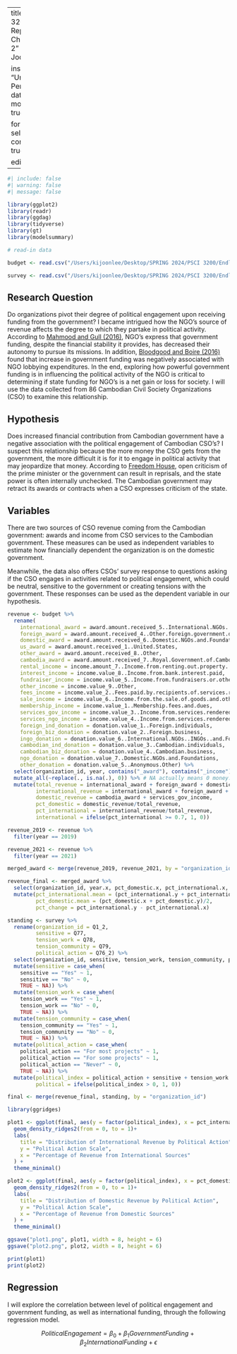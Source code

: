 
---
title: "PSCI 3200 Final Report Checkpoint 2"
author: "Ki Joon Lee"

institute: "University of Pennsylvania"
date: last-modified
toc: true

format: 
  html:
    self-contained: true

editor: source
---

```r
#| include: false
#| warning: false
#| message: false

library(ggplot2)
library(readr)
library(ggdag)
library(tidyverse)
library(gt)
library(modelsummary)

# read-in data

budget <- read.csv("/Users/kijoonlee/Desktop/SPRING 2024/PSCI 3200/Endline DDL Submission/Local_Organizations_Movement_Towards_Self-Reliance_in_Cambodia_2022_Budget_Survey.csv")

survey <- read.csv("/Users/kijoonlee/Desktop/SPRING 2024/PSCI 3200/Endline DDL Submission/Local_Organizations_Movement_Towards_Self-Reliance_in_Cambodia_2022_CSO_Survey.csv")
```

## Research Question

Do organizations pivot their degree of political engagement upon receiving funding from the government? I became intrigued how the NGO's source of revenue affects the degree to which they partake in political activity. According to [Mahmood and Gull (2016)](https://www.researchgate.net/publication/309096522_Government_Funding_to_the_NGOs_A_Blessing_or_a_Curse), NGO's express that government funding, despite the financial stability it provides, has decreased their autonomy to pursue its missions. In addition, [Bloodgood and Boire (2016)](https://www.researchgate.net/publication/309096522_Government_Funding_to_the_NGOs_A_Blessing_or_a_Curse) found that increase in government funding was negatively associated with NGO lobbying expenditures. In the end, exploring how powerful government funding is in influencing the political activity of the NGO is critical to determining if state funding for NGO's is a net gain or loss for society. I will use the data collected from 86 Cambodian Civil Society Organizations (CSO) to examine this relationship.

## Hypothesis

Does increased financial contribution from Cambodian government have a negative association with the political engagement of Cambodian CSO's? I suspect this relationship because the more money the CSO gets from the government, the more difficult it is for it to engage in political activity that may jeopardize that money. According to [Freedom House](https://freedomhouse.org/country/cambodia/freedom-world/2024), open criticism of the prime minister or the government can result in reprisals, and the state power is often internally unchecked. The Cambodian government may retract its awards or contracts when a CSO expresses criticism of the state.

## Variables

There are two sources of CSO revenue coming from the Cambodian government: awards and income from CSO services to the Cambodian government. These measures can be used as independent variables to estimate how financially dependent the organization is on the domestic government.

Meanwhile, the data also offers CSOs' survey response to questions asking if the CSO engages in activities related to political engagement, which could be neutral, sensitive to the government or creating tensions with the government. These responses can be used as the dependent variable in our hypothesis.

```r
revenue <- budget %>%
  rename(
    international_award = award.amount.received_5..International.NGOs..INGOs..and.Foundations,
    foreign_award = award.amount.received_4..Other.foreign.government.donors.or.multilateral.organizations,
    domestic_award = award.amount.received_6..Domestic.NGOs.and.Foundations,
    us_award = award.amount.received_1..United.States,
    other_award = award.amount.received_8..Other,
    cambodia_award = award.amount.received_7..Royal.Government.of.Cambodia,
    rental_income = income.amount_7..Income.from.renting.out.property..vehicles..or.equipment.owned.by.the.organization,
    interest_income = income.value_8..Income.from.bank.interest.paid,
    fundraiser_income = income.value_5..Income.from.fundraisers.or.other.special.events.,
    other_income = income.value_9..Other,
    fees_income = income.value_2..Fees.paid.by.recipients.of.services.rendered.by.the.organization.,
    sale_income = income.value_6..Income.from.the.sale.of.goods.and.other.commercial.activities.,
    membership_income = income.value_1..Membership.fees.and.dues,
    services_gov_income = income.value_3..Income.from.services.rendered.to.the.government.,
    services_ngo_income = income.value_4..Income.from.services.rendered.to.another.NGO.community.based.organization.,
    foreign_ind_donation = donation.value_1..Foreign.individuals,
    foreign_biz_donation = donation.value_2..Foreign.business,
    ingo_donation = donation.value_6..International.NGOs..INGOs..and.Foundations,
    cambodian_ind_donation = donation.value_3..Cambodian.individuals,
    cambodian_biz_donation = donation.value_4..Cambodian.business,
    ngo_donation = donation.value_7..Domestic.NGOs.and.Foundations,
    other_donation = donation.value_5..Anonymous.Other) %>%
  select(organization_id, year, contains("_award"), contains("_income"), contains("_donation")) %>%
  mutate_all(~replace(., is.na(.), 0)) %>% # NA actually means 0 money.
  mutate(total_revenue = international_award + foreign_award + domestic_award + us_award + other_award + cambodia_award + interest_income + rental_income + fundraiser_income + other_income + fees_income + sale_income + membership_income + services_gov_income + services_ngo_income + foreign_ind_donation + foreign_biz_donation + ingo_donation + cambodian_ind_donation + cambodian_biz_donation + ngo_donation + other_donation,
         international_revenue = international_award + foreign_award + us_award + foreign_ind_donation + foreign_biz_donation + ingo_donation,
         domestic_revenue = cambodia_award + services_gov_income,
         pct_domestic = domestic_revenue/total_revenue,
         pct_international = international_revenue/total_revenue,
         international = ifelse(pct_international >= 0.7, 1, 0))

revenue_2019 <- revenue %>%
  filter(year == 2019)

revenue_2021 <- revenue %>%
  filter(year == 2021)

merged_award <- merge(revenue_2019, revenue_2021, by = "organization_id")

revenue_final <- merged_award %>%
  select(organization_id, year.x, pct_domestic.x, pct_international.x, international.x, year.y, pct_domestic.y, pct_international.y, international.y) %>%
  mutate(pct_international.mean = (pct_international.y + pct_international.x)/2,
         pct_domestic.mean = (pct_domestic.x + pct_domestic.y)/2,
         pct_change = pct_international.y - pct_international.x)
```

```r
standing <- survey %>%
  rename(organization_id = Q1_2,
         sensitive = Q77,
         tension_work = Q78,
         tension_community = Q79,
         political_action = Q76_2) %>%
  select(organization_id, sensitive, tension_work, tension_community, political_action) %>%
  mutate(sensitive = case_when(
    sensitive == "Yes" ~ 1,
    sensitive == "No" ~ 0,
    TRUE ~ NA)) %>%
  mutate(tension_work = case_when(
    tension_work == "Yes" ~ 1,
    tension_work == "No" ~ 0,
    TRUE ~ NA)) %>%
  mutate(tension_community = case_when(
    tension_community == "Yes" ~ 1,
    tension_community == "No" ~ 0,
    TRUE ~ NA)) %>%
  mutate(political_action = case_when(
    political_action == "For most projects" ~ 1,
    political_action == "For some projects" ~ 1,
    political_action == "Never" ~ 0,
    TRUE ~ NA)) %>%
  mutate(political_index = political_action + sensitive + tension_work + tension_community,
         political = ifelse(political_index > 0, 1, 0))

final <- merge(revenue_final, standing, by = "organization_id")
```

```r
library(ggridges)

plot1 <- ggplot(final, aes(y = factor(political_index), x = pct_international.mean)) +
  geom_density_ridges2(from = 0, to = 1)+
  labs(
    title = "Distribution of International Revenue by Political Action",
    y = "Political Action Scale",
    x = "Percentage of Revenue from International Sources"
  ) +
  theme_minimal()

plot2 <- ggplot(final, aes(y = factor(political_index), x = pct_domestic.mean)) +
  geom_density_ridges2(from = 0, to = 1)+
  labs(
    title = "Distribution of Domestic Revenue by Political Action",
    y = "Political Action Scale",
    x = "Percentage of Revenue from Domestic Sources"
  ) +
  theme_minimal()

ggsave("plot1.png", plot1, width = 8, height = 6)
ggsave("plot2.png", plot2, width = 8, height = 6)

print(plot1)
print(plot2)

```

## Regression

I will explore the correlation between level of political engagement and government funding, as well as international funding, through the following regression model.

$$
Political Engagement = \beta_0 + \beta_1 Government Funding + \beta_2 International Funding + \epsilon
$$

